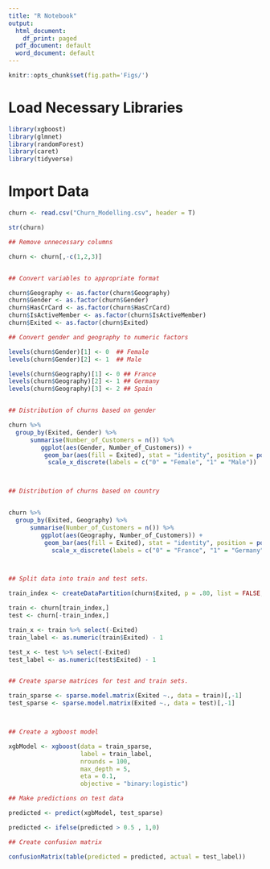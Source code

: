 ---
title: "R Notebook"
output:
  html_document:
    df_print: paged
  pdf_document: default
  word_document: default
---

```{r global_options}
knitr::opts_chunk$set(fig.path='Figs/')
```

# Load Necessary Libraries

```{r include=FALSE}
library(xgboost)
library(glmnet)
library(randomForest)
library(caret)
library(tidyverse)

```

# Import Data

```{r}
churn <- read.csv("Churn_Modelling.csv", header = T)

str(churn)

```

```{r message=FALSE, warning=FALSE}
## Remove unnecessary columns

churn <- churn[,-c(1,2,3)]


## Convert variables to appropriate format

churn$Geography <- as.factor(churn$Geography)
churn$Gender <- as.factor(churn$Gender)
churn$HasCrCard <- as.factor(churn$HasCrCard)
churn$IsActiveMember <- as.factor(churn$IsActiveMember)
churn$Exited <- as.factor(churn$Exited)

## Convert gender and geography to numeric factors

levels(churn$Gender)[1] <- 0  ## Female
levels(churn$Gender)[2] <- 1  ## Male

levels(churn$Geography)[1] <- 0 ## France
levels(churn$Geography)[2] <- 1 ## Germany
levels(churn$Geography)[3] <- 2 ## Spain


## Distribution of churns based on gender

churn %>% 
  group_by(Exited, Gender) %>% 
      summarise(Number_of_Customers = n()) %>% 
         ggplot(aes(Gender, Number_of_Customers)) +
          geom_bar(aes(fill = Exited), stat = "identity", position = position_dodge()) + 
           scale_x_discrete(labels = c("0" = "Female", "1" = "Male"))



## Distribution of churns based on country


churn %>% 
  group_by(Exited, Geography) %>% 
      summarise(Number_of_Customers = n()) %>% 
         ggplot(aes(Geography, Number_of_Customers)) +
          geom_bar(aes(fill = Exited), stat = "identity", position = position_dodge()) + 
            scale_x_discrete(labels = c("0" = "France", "1" = "Germany", "2" = "Spain"))



## Split data into train and test sets.

train_index <- createDataPartition(churn$Exited, p = .80, list = FALSE, times = 1)

train <- churn[train_index,]
test <- churn[-train_index,]

train_x <- train %>% select(-Exited)
train_label <- as.numeric(train$Exited) - 1

test_x <- test %>% select(-Exited)
test_label <- as.numeric(test$Exited) - 1


## Create sparse matrices for test and train sets.

train_sparse <- sparse.model.matrix(Exited ~., data = train)[,-1]
test_sparse <- sparse.model.matrix(Exited ~., data = test)[,-1]



## Create a xgboost model

xgbModel <- xgboost(data = train_sparse, 
                    label = train_label,
                    nrounds = 100,
                    max_depth = 5,
                    eta = 0.1,
                    objective = "binary:logistic")

## Make predictions on test data 

predicted <- predict(xgbModel, test_sparse)

predicted <- ifelse(predicted > 0.5 , 1,0)

## Create confusion matrix

confusionMatrix(table(predicted = predicted, actual = test_label))

```


